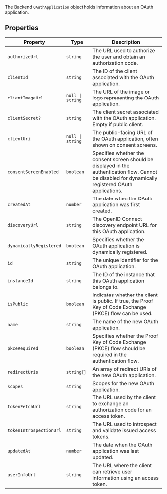 The Backend `OAuthApplication` object holds information about an OAuth application.

## Properties

| Property                                                   | Type                        | Description                                                                                                                                            |
| ---------------------------------------------------------- | --------------------------- | ------------------------------------------------------------------------------------------------------------------------------------------------------ |
| <a id="authorizeurl"></a> `authorizeUrl`                   | `string`                    | The URL used to authorize the user and obtain an authorization code.                                                                                   |
| <a id="clientid"></a> `clientId`                           | `string`                    | The ID of the client associated with the OAuth application.                                                                                            |
| <a id="clientimageurl"></a> `clientImageUrl`               | <code>null \| string</code> | The URL of the image or logo representing the OAuth application.                                                                                       |
| <a id="clientsecret"></a> `clientSecret?`                  | `string`                    | The client secret associated with the OAuth application. Empty if public client.                                                                       |
| <a id="clienturi"></a> `clientUri`                         | <code>null \| string</code> | The public-facing URL of the OAuth application, often shown on consent screens.                                                                        |
| <a id="consentscreenenabled"></a> `consentScreenEnabled`   | `boolean`                   | Specifies whether the consent screen should be displayed in the authentication flow. Cannot be disabled for dynamically registered OAuth applications. |
| <a id="createdat"></a> `createdAt`                         | `number`                    | The date when the OAuth application was first created.                                                                                                 |
| <a id="discoveryurl"></a> `discoveryUrl`                   | `string`                    | The OpenID Connect discovery endpoint URL for this OAuth application.                                                                                  |
| <a id="dynamicallyregistered"></a> `dynamicallyRegistered` | `boolean`                   | Specifies whether the OAuth application is dynamically registered.                                                                                     |
| <a id="id"></a> `id`                                       | `string`                    | The unique identifier for the OAuth application.                                                                                                       |
| <a id="instanceid"></a> `instanceId`                       | `string`                    | The ID of the instance that this OAuth application belongs to.                                                                                         |
| <a id="ispublic"></a> `isPublic`                           | `boolean`                   | Indicates whether the client is public. If true, the Proof Key of Code Exchange (PKCE) flow can be used.                                               |
| <a id="name"></a> `name`                                   | `string`                    | The name of the new OAuth application.                                                                                                                 |
| <a id="pkcerequired"></a> `pkceRequired`                   | `boolean`                   | Specifies whether the Proof Key of Code Exchange (PKCE) flow should be required in the authentication flow.                                            |
| <a id="redirecturis"></a> `redirectUris`                   | <code>string[]</code>       | An array of redirect URIs of the new OAuth application.                                                                                                |
| <a id="scopes"></a> `scopes`                               | `string`                    | Scopes for the new OAuth application.                                                                                                                  |
| <a id="tokenfetchurl"></a> `tokenFetchUrl`                 | `string`                    | The URL used by the client to exchange an authorization code for an access token.                                                                      |
| <a id="tokenintrospectionurl"></a> `tokenIntrospectionUrl` | `string`                    | The URL used to introspect and validate issued access tokens.                                                                                          |
| <a id="updatedat"></a> `updatedAt`                         | `number`                    | The date when the OAuth application was last updated.                                                                                                  |
| <a id="userinfourl"></a> `userInfoUrl`                     | `string`                    | The URL where the client can retrieve user information using an access token.                                                                          |
